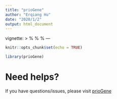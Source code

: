 ```yaml
---
title: "prioGene"
author: "Erqiang Hu"
date: "2020/1/2"
output: html_document
---
```

vignette: >
    %\VignetteIndexEntry{prioGene}
    %\VignetteEngine{knitr::rmarkdown}
    %\VignetteEncoding{UTF-8}
---


```r
knitr::opts_chunk$set(echo = TRUE)
```

```r
library(prioGene)
```

# Need helps?

If you have questions/issues, please visit
[prioGene](https://huerqiang.github.io/prioGene/)
